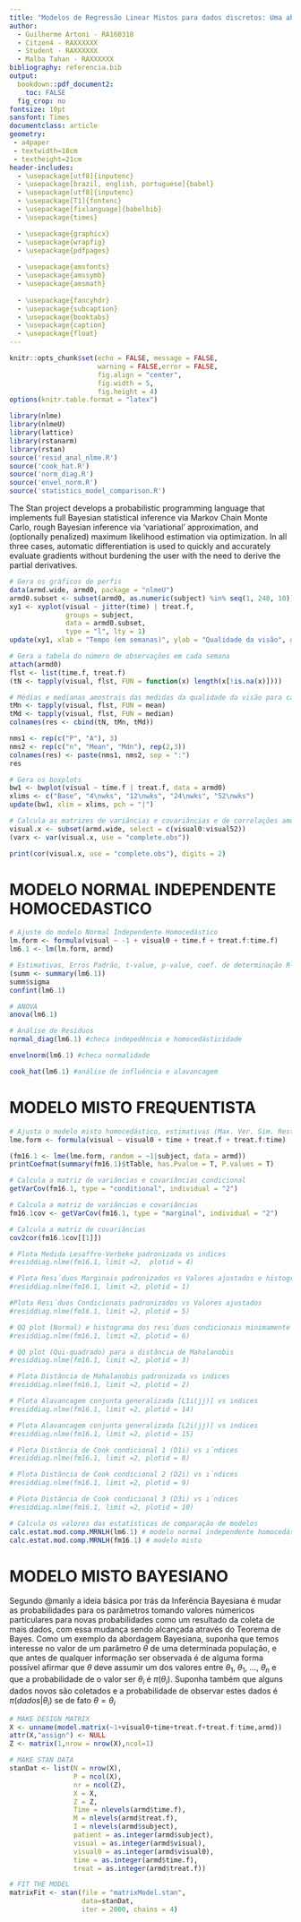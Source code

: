 ```yaml
---
title: "Modelos de Regressão Linear Mistos para dados discretos: Uma abordagem utilizando MCMC através do Stan integrado ao R."
author: 
  - Guilherme Artoni - RA160318
  - Citzen4 - RAXXXXXX
  - Student - RAXXXXXX
  - Malba Tahan - RAXXXXXX
bibliography: referencia.bib
output: 
  bookdown::pdf_document2:
    toc: FALSE
  fig_crop: no
fontsize: 10pt
sansfont: Times
documentclass: article
geometry: 
 - a4paper
 - textwidth=18cm
 - textheight=21cm
header-includes:
  - \usepackage[utf8]{inputenc}
  - \usepackage[brazil, english, portuguese]{babel}
  - \usepackage[utf8]{inputenc}
  - \usepackage[T1]{fontenc}
  - \usepackage[fixlanguage]{babelbib}
  - \usepackage{times}

  - \usepackage{graphicx}
  - \usepackage{wrapfig}
  - \usepackage{pdfpages}
  
  - \usepackage{amsfonts}
  - \usepackage{amssymb}
  - \usepackage{amsmath}
  
  - \usepackage{fancyhdr}
  - \usepackage{subcaption}
  - \usepackage{booktabs}
  - \usepackage{caption}
  - \usepackage{float}
---
```


```r
knitr::opts_chunk$set(echo = FALSE, message = FALSE,
                      warning = FALSE,error = FALSE,
                      fig.align = "center",
                      fig.width = 5,
                      fig.height = 4)
options(knitr.table.format = "latex")
```

```r
library(nlme)
library(nlmeU)
library(lattice)
library(rstanarm)
library(rstan)
source('resid_anal_nlme.R')
source('cook_hat.R')
source('norm_diag.R')
source('envel_norm.R')
source('statistics_model_comparison.R')
```

The Stan project develops a probabilistic programming language that implements full Bayesian statistical inference via Markov Chain Monte Carlo, rough Bayesian inference via 'variational' approximation, and (optionally penalized) maximum likelihood estimation via optimization. In all three cases, automatic differentiation is used to quickly and accurately evaluate gradients without burdening the user with the need to derive the partial derivatives.

```r
# Gera os gráficos de perfis
data(armd.wide, armd0, package = "nlmeU")
armd0.subset <- subset(armd0, as.numeric(subject) %in% seq(1, 240, 10))
xy1 <- xyplot(visual ~ jitter(time) | treat.f,
              groups = subject,
              data = armd0.subset,
              type = "l", lty = 1)
update(xy1, xlab = "Tempo (em semanas)", ylab = "Qualidade da visão", grid = "h")
```

```r
# Gera a tabela do número de observações em cada semana
attach(armd0)
flst <- list(time.f, treat.f)
(tN <- tapply(visual, flst, FUN = function(x) length(x[!is.na(x)])))
```

```r
# Médias e medianas amostrais das medidas da qualidade da visão para cada semana observada
tMn <- tapply(visual, flst, FUN = mean)
tMd <- tapply(visual, flst, FUN = median)
colnames(res <- cbind(tN, tMn, tMd))

nms1 <- rep(c("P", "A"), 3)
nms2 <- rep(c("n", "Mean", "Mdn"), rep(2,3))
colnames(res) <- paste(nms1, nms2, sep = ":")
res
```

```r
# Gera os boxplots
bw1 <- bwplot(visual ~ time.f | treat.f, data = armd0)
xlims <- c("Base", "4\nwks", "12\nwks", "24\nwks", "52\nwks")
update(bw1, xlim = xlims, pch = "|")
```

```r
# Calcula as matrizes de variâncias e covariâncias e de correlações amostrais
visual.x <- subset(armd.wide, select = c(visual0:visual52))
(varx <- var(visual.x, use = "complete.obs"))

print(cor(visual.x, use = "complete.obs"), digits = 2)
```

# MODELO NORMAL INDEPENDENTE HOMOCEDASTICO

```r
# Ajuste do modelo Normal Independente Homocedástico
lm.form <- formula(visual ~ -1 + visual0 + time.f + treat.f:time.f)
lm6.1 <- lm(lm.form, armd)
```

```r
# Estimativas, Erros Padrão, t-value, p-value, coef. de determinação R² e R² ajustado e interv. conf.
(summ <- summary(lm6.1))
summ$sigma
confint(lm6.1)
```

```r
# ANOVA
anova(lm6.1)
```

```r
# Análise de Resíduos
normal_diag(lm6.1) #checa indepedência e homocedásticidade
```

```r
envelnorm(lm6.1) #checa normalidade
```

```r
cook_hat(lm6.1) #análise de influência e alavancagem
```

# MODELO MISTO FREQUENTISTA

```r
# Ajusta o modelo misto homocedástico, estimativas (Max. Ver. Sim. Restrita), erros padrão, graus de liberdade, t-value, p-value
lme.form <- formula(visual ~ visual0 + time + treat.f + treat.f:time)

(fm16.1 <- lme(lme.form, random = ~1|subject, data = armd))
printCoefmat(summary(fm16.1)$tTable, has.Pvalue = T, P.values = T)
```

```r
# Calcula a matriz de variâncias e covariâncias condicional
getVarCov(fm16.1, type = "conditional", individual = "2")
```

```r
# Calcula a matriz de variâncias e covariâncias 
fm16.1cov <- getVarCov(fm16.1, type = "marginal", individual = "2")
```

```r
# Calcula a matriz de covariâncias
cov2cor(fm16.1cov[[1]])
```

```r
# Plota Medida Lesaffre-Verbeke padronizada vs indices
#residdiag.nlme(fm16.1, limit =2,  plotid = 4)
```

```r
# Plota Resı́duos Marginais padronizados vs Valores ajustados e histograma correspondente
#residdiag.nlme(fm16.1, limit =2, plotid = 1)
```

```r
#Plota Resı́duos Condicionais padronizados vs Valores ajustados
#residdiag.nlme(fm16.1, limit =2, plotid = 5)
```

```r
# QQ plot (Normal) e histograma dos resı́duos condicionais minimamente confundidos padronizados
#residdiag.nlme(fm16.1, limit =2, plotid = 6)
```

```r
# QQ plot (Qui-quadrado) para a distância de Mahalanobis
#residdiag.nlme(fm16.1, limit =2, plotid = 3)
```

```r
# Plota Distância de Mahalanobis padronizada vs indices
#residdiag.nlme(fm16.1, limit =2, plotid = 2)
```

```r
# Plota Alavancagem conjunta generalizada [L1i(jj)] vs indices
#residdiag.nlme(fm16.1, limit =2, plotid = 14)
```

```r
# Plota Alavancagem conjunta generalizada [L2i(jj)] vs indices
#residdiag.nlme(fm16.1, limit =2, plotid = 15)
```

```r
# Plota Distância de Cook condicional 1 (D1i) vs ı́ndices
#residdiag.nlme(fm16.1, limit =2, plotid = 8)
```

```r
# Plota Distância de Cook condicional 2 (D2i) vs ı́ndices
#residdiag.nlme(fm16.1, limit =2, plotid = 9)
```

```r
# Plota Distância de Cook condicional 3 (D3i) vs ı́ndices
#residdiag.nlme(fm16.1, limit =2, plotid = 10)
```

```r
# Calcula os valores das estatísticas de comparação de modelos
calc.estat.mod.comp.MRNLH(lm6.1) # modelo normal independente homocedástico
calc.estat.mod.comp.MRNLH(fm16.1) # modelo misto
```

# MODELO MISTO BAYESIANO

Segundo @manly a ideia básica por trás da Inferência Bayesiana é mudar as probabilidades para os parâmetros tomando valores númericos particulares para novas probabilidades como um resultado da coleta de mais dados, com essa mudança sendo alcançada através do Teorema de Bayes.
Como um exemplo da abordagem Bayesiana, suponha que temos interesse no valor de um parâmetro $\theta$ de uma determinada população, e que antes de qualquer informação ser observada é de alguma forma possível afirmar que $\theta$ deve assumir um dos valores entre $\theta_1$, $\theta_1$, $\dots$, $\theta_n$ e que a probabilidade de o valor ser $\theta_i$ é $\pi(\theta_i)$.
Suponha também que alguns dados novos são coletados e a probabilidade de observar estes dados é $\pi(dados|\theta_i)$ se de fato $\theta = \theta_i$ 



```r
# MAKE DESIGN MATRIX
X <- unname(model.matrix(~1+visual0+time+treat.f+treat.f:time,armd))
attr(X,"assign") <- NULL
Z <- matrix(1,nrow = nrow(X),ncol=1)

# MAKE STAN DATA
stanDat <- list(N = nrow(X),
                P = ncol(X),
                nr = ncol(Z),
                X = X,
                Z = Z,
                Time = nlevels(armd$time.f),
                M = nlevels(armd$treat.f),
                I = nlevels(armd$subject),
                patient = as.integer(armd$subject),
                visual = as.integer(armd$visual),
                visual0 = as.integer(armd$visual0),
                time = as.integer(armd$time.f),
                treat = as.integer(armd$treat.f))

# FIT THE MODEL
matrixFit <- stan(file = "matrixModel.stan",
                  data=stanDat,
                  iter = 2000, chains = 4)
```
